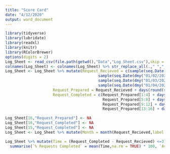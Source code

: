 ```yaml
---
title: "Score Card"
date: "4/12/2020"
output: word_document
---
```


```r
library(tidyverse)
library(lubridate)
library(readxl)
library(knitr)
library(RColorBrewer)
options(digits = 2)
Log_Sheet <- read_csv(file.path(getwd(),"Data","Log Sheet.csv"),skip = 5)
colnames(Log_Sheet) <- colnames(Log_Sheet) %>% str_replace_all(.," ","_") %>% str_replace_all(.,"-","")
Log_Sheet <- Log_Sheet %>% mutate(Request_Recieved = c(sample(seq.Date(dmy("01/01/2020"),dmy("31/01/2020"),by="day"),4),
                                         sample(seq.Date(dmy("01/02/2020"),dmy("28/02/2020"),by="day"),4),
                                         sample(seq.Date(dmy("01/03/2020"),dmy("31/03/2020"),by="day"),4),
                                         sample(seq.Date(dmy("01/04/2020"),dmy("30/04/2020"),by="day"),4)),
                     Request_Prepared = Request_Recieved + days(round(rpois(1,1),0)),
                     Request_Completed = c(Request_Prepared[1:4] + days(round(rpois(1,6),0)),
                                           Request_Prepared[5:8] + days(round(rpois(1,3),0)),
                                           Request_Prepared[9:12] + days(round(rpois(1,2),0)),
                                           Request_Prepared[13:16] + days(round(rpois(1,2),0))))

Log_Sheet[16,"Request_Prepared"] <- NA
Log_Sheet[16,"Request_Completed"] <- NA
Log_Sheet[15,"Request_Completed"] <- NA
Log_Sheet <- Log_Sheet %>% mutate(Month = month(Request_Recieved,label = TRUE))
```

```r
Log_Sheet %>% mutate(Time = (Request_Completed - Request_Recieved) <=3) %>% 
  summarise(`% Requests Completed` = mean(Time,na.rm = TRUE) * 100, `Average Time for request completion` = round(mean(Request_Completed - Request_Recieved,na.rm = T),0)) %>% gather(key = "KPI", value = "Score") %>% kable()
```